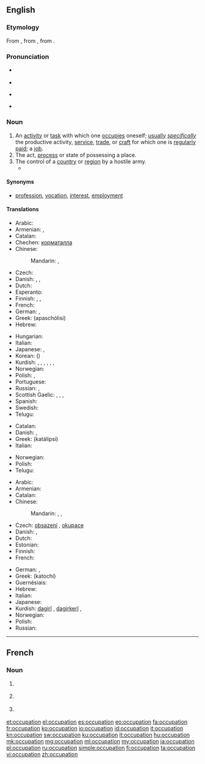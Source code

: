 ==English==

===Etymology===
From {{etyl|enm}} {{term|occupacioun|lang=enm}}, from {{etyl|frm}} {{term|occupation|lang=frm}}, from {{etyl|la}} {{term|occupatio|lang=la}}.

===Pronunciation===
* {{a|US}} {{IPA|/ɑkjuːpeɪʃən/}}
* {{audio|en-us-occupation.ogg|Audio (US)}}
* {{a|UK}} {{IPA|/ɒkjuːpeɪʃən/}}
* {{rhymes|eɪʃən}}

===Noun===
{{en-noun}}

# An [[activity]] or [[task]] with which one [[occupies]] oneself; [[usually]] ''[[specifically]]'' the productive activity, [[service]], [[trade]], or [[craft]] for which one is [[regularly]] [[paid]]; a [[job]].
# The act, [[process]] or state of possessing a place.
# The control of a [[country]] or [[region]] by a hostile army.
#* {{quote-news
|year=2012
|date=April 23
|author=Angelique Chrisafis
|title=François Hollande on top but far right scores record result in French election
|work=the Guardian
|url=http://www.guardian.co.uk/world/2012/apr/23/francois-hollande-french-election
|page=
|passage=The lawyer and twice-divorced mother of three had presented herself as the modern face of her party, trying to strip it of unsavoury overtones after her father's convictions for saying the Nazi '''occupation''' of France was not "particularly inhumane".}}

====Synonyms====
* {{qualifier|activity with which one occupies oneself}} [[profession]], [[vocation]], [[interest]], [[employment]]

====Translations====
{{trans-top|activity or task with which one occupies oneself}}
* Arabic: {{t|ar|وظيفة|f|tr=waZiifa}}
* Armenian: {{t|hy|զբաղմունք|tr=zbaġmunk’}}, {{qualifier|regularly paid}} {{t-|hy|աշխատանք|tr=ašxatank’}}
* Catalan: {{t|ca|ocupació|f}}
* Chechen: [[корматалла]]
* Chinese:
*: Mandarin: {{t-|cmn|職業|sc=Hani}}, {{t-|cmn|职业|tr=zhíyè|sc=Hani}}
* Czech: {{t+|cs|zaměstnání|n}}
* Danish: {{t+|da|arbejde|n}}, {{t|da|beskæftigelse|c}}, {{t-|da|erhverv|n}}
* Dutch: {{t+|nl|bezigheid|f}}
* Esperanto: {{t-|eo|okupo|xs=Esperanto}}
* Finnish: {{t+|fi|ammatti}}, {{t+|fi|työ}}, {{t-|fi|ajanviete}}
* French: {{t+|fr|occupation|f}}
* German: {{t+|de|Beschäftigung|f}}, {{t+|de|Beruf|m}}
* Greek: {{t+|el|απασχόληση|f}} (apaschólisi)
* Hebrew: {{t|he|תעסוקה|tr=ta'asuka}}
{{trans-mid}}
* Hungarian: {{t+|hu|foglalkozás}}
* Italian: {{t+|it|occupazione|f}}
* Japanese: {{t+|ja|仕事|tr=しごと, shigoto}}, {{t+|ja|職業|tr=しょくぎょう, shokugyō}}
* Korean: {{t+|ko|직업|tr=jikeop|sc=Hang}} ({{t+|ko|職業|sc=Hani}})
* Kurdish: {{t+|ku|pîşe}}, {{t+|ku|meslek}}, {{t+|ku|mihne}}, {{t+|ku|hokar}}, {{t+|ku|kariyer}}, {{t+|ku|profesyon}}, {{t-|ku|پیشه‌|sc=ku-Arab}}
* Norwegian: {{t|no|yrke|n}}
* Polish: {{t+|pl|zajęcie|n}}, {{t+|pl|zawód|m}}
* Portuguese: {{t+|pt|ocupação|f}}
* Russian: {{t+|ru|занятие|n|tr=zanjátije}}, {{t+|ru|профессия|f|tr=proféssija}}
* Scottish Gaelic: {{t-|gd|cosnadh|m|xs=Scottish Gaelic}}, {{t-|gd|obair|f|xs=Scottish Gaelic}}, {{t-|gd|dreuchd|f|xs=Scottish Gaelic}}, {{t|gd|gnìomhachd|f}}
* Spanish: {{t+|es|ocupación|m}}
* Swedish: {{t|sv|sysselsättning|c}}
* Telugu: {{t|te|వృత్తి|tr=vRtti}}
{{trans-bottom}}

{{trans-top|act, process or state of possessing a place}}
* Catalan: {{t|ca|ocupació|f}}
* Danish: {{t|da|besættelse|c}}, {{t|da|okkupation|c}}
* Greek: {{t+|el|κατάληψη|f}} (katálipsi)
* Italian: {{t+|it|occupazione|f}}
{{trans-mid}}
* Norwegian: {{t|no|okkupasjon|m}}
* Polish: {{t|pl|zajmowanie|n}}
* Telugu: {{t|te|ఆక్రమణం|tr=aakramaNam}}
{{trans-bottom}}

{{trans-top|control of a country or region by a hostile army}}
* Arabic: {{t|ar|حرفة|f|tr=Hírfa}}
* Armenian: {{t|hy|օկուպացիա|tr=òkupac’ia}}
* Catalan: {{t|ca|ocupació|f}}
* Chinese:
*: Mandarin: {{t|cmn|占領|sc=Hani}}, {{t|cmn|占领|tr=zhànlǐng|sc=Hani}}, {{t|cmn|占用|tr=zhànyòng|sc=Hani}}
* Czech: [[obsazení]] {{n}}, [[okupace]] {{f}}
* Danish: {{t|da|besættelse|c}}, {{t|da|okkupation|c}}
* Dutch: {{t+|nl|bezetting}}
* Estonian: {{t|et|okupatsioon}}
* Finnish: {{t-|fi|miehitys}}
* French: {{t+|fr|occupation|f}}
{{trans-mid}}
* German: {{t+|de|Besetzung|f}}, {{t+|de|Okkupation|f}}
* Greek: {{t|el|κατοχή|f}} (katochí)
* Guernésiais: {{tø|roa-grn|otchupation|f}}
* Hebrew: {{t|he|כיבוש|tr=kibush}}
* Italian: {{t+|it|occupazione|f}}
* Japanese: {{t|ja|占領|tr=せんりょう, senryō}}
* Kurdish: [[dagirî]] {{f}}, [[dagirkerî]] {{f}}, {{ku-Arab|[[داگیری]]}}
* Norwegian: {{t|no|okkupasjon|m}}
* Polish: {{t|pl|okupacja|f}}
* Russian: {{t+|ru|оккупация|f|tr=okkupátsija}}
{{trans-bottom}}

----

==French==

===Noun===
{{fr-noun|f}}

# {{l|en|occupation}} {{gloss|the occupying of a territory}}
# {{l|en|occupation}} {{gloss|something that one spends one's time on, such as a job or a hobby}}
# {{l|en|occupation}} {{gloss|act of occupying; of being an occupant}}

[[et:occupation]]
[[el:occupation]]
[[es:occupation]]
[[eo:occupation]]
[[fa:occupation]]
[[fr:occupation]]
[[ko:occupation]]
[[io:occupation]]
[[id:occupation]]
[[it:occupation]]
[[kn:occupation]]
[[sw:occupation]]
[[ku:occupation]]
[[lt:occupation]]
[[hu:occupation]]
[[mk:occupation]]
[[mg:occupation]]
[[ml:occupation]]
[[my:occupation]]
[[ja:occupation]]
[[pl:occupation]]
[[ru:occupation]]
[[simple:occupation]]
[[fi:occupation]]
[[ta:occupation]]
[[vi:occupation]]
[[zh:occupation]]